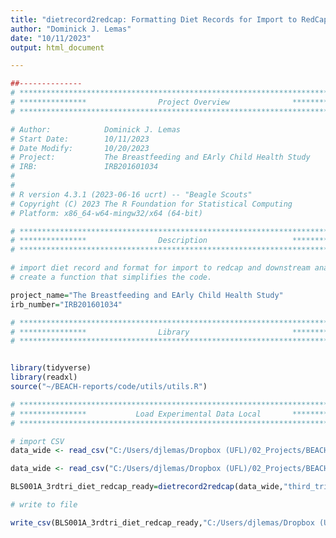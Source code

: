```yaml
---
title: "dietrecord2redcap: Formatting Diet Records for Import to RedCap"
author: "Dominick J. Lemas"
date: "10/11/2023"
output: html_document

---
```


```r
##-------------- 
# **************************************************************************** #
# ***************                Project Overview              *************** #
# **************************************************************************** #

# Author:            Dominick J. Lemas
# Start Date:        10/11/2023 
# Date Modify:       10/20/2023
# Project:           The Breastfeeding and EArly Child Health Study
# IRB:               IRB201601034
#                   
#
# R version 4.3.1 (2023-06-16 ucrt) -- "Beagle Scouts"
# Copyright (C) 2023 The R Foundation for Statistical Computing
# Platform: x86_64-w64-mingw32/x64 (64-bit) 

# **************************************************************************** #
# ***************                Description                   *************** #
# **************************************************************************** #

# import diet record and format for import to redcap and downstream analysis
# create a function that simplifies the code. 

project_name="The Breastfeeding and EArly Child Health Study"
irb_number="IRB201601034"

```

```r

# **************************************************************************** #
# ***************                Library                       *************** #
# **************************************************************************** #


library(tidyverse)
library(readxl)
source("~/BEACH-reports/code/utils/utils.R")

```

```r

# **************************************************************************** #
# ***************           Load Experimental Data Local       *************** #
# **************************************************************************** #

# import CSV
data_wide <- read_csv("C:/Users/djlemas/Dropbox (UFL)/02_Projects/BEACH_STUDY/10_Diet/BLS001A_Third_Trimester.csv") %>% as_tibble()

data_wide <- read_csv("C:/Users/djlemas/Dropbox (UFL)/02_Projects/BEACH_STUDY/10_Diet/BLS001A_Third_Trimester.csv") %>% as_tibble()


```

```r

BLS001A_3rdtri_diet_redcap_ready=dietrecord2redcap(data_wide,"third_trimester_arm_1")

```

```r

# write to file

write_csv(BLS001A_3rdtri_diet_redcap_ready,"C:/Users/djlemas/Dropbox (UFL)/02_Projects/BEACH_STUDY/10_Diet/BLS001A_Third_Trimester_redcap_ready.csv" )

```

